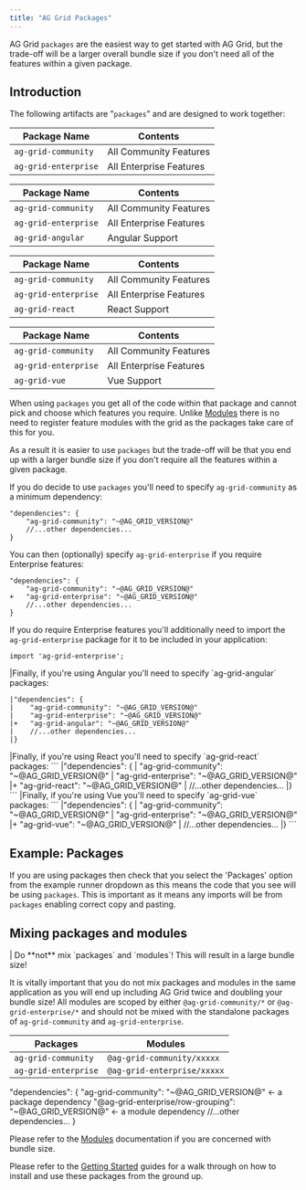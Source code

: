 ```yaml
---
title: "AG Grid Packages"
---
```


AG Grid `packages` are the easiest way to get started with AG Grid, but the trade-off will be a larger overall bundle size if you don't need all of the features within a given package.

## Introduction

The following artifacts are "`packages`" and are designed to work together:

<framework-specific-section frameworks="javascript">
<table>
    <thead>
    <tr>
        <th>Package Name</th>
        <th>Contents</th>
    </tr>
    </thead>
    <tbody>
    <tr>
        <td><code>ag-grid-community</code></td>
        <td>All Community Features</td>
    </tr>
    <tr>
        <td><code>ag-grid-enterprise</code></td>
        <td>All Enterprise Features</td>
    </tr>
    </tbody>
</table>
</framework-specific-section>

<framework-specific-section frameworks="angular">
<table>
    <thead>
    <tr>
        <th>Package Name</th>
        <th>Contents</th>
    </tr>
    </thead>
    <tbody>
    <tr>
        <td><code>ag-grid-community</code></td>
        <td>All Community Features</td>
    </tr>
    <tr>
        <td><code>ag-grid-enterprise</code></td>
        <td>All Enterprise Features</td>
    </tr>
    <tr>
        <td><code>ag-grid-angular</code></td>
        <td>Angular Support</td>
    </tr>
    </tbody>
</table>
</framework-specific-section>

<framework-specific-section frameworks="react">
<table>
    <thead>
    <tr>
        <th>Package Name</th>
        <th>Contents</th>
    </tr>
    </thead>
    <tbody>
    <tr>
        <td><code>ag-grid-community</code></td>
        <td>All Community Features</td>
    </tr>
    <tr>
        <td><code>ag-grid-enterprise</code></td>
        <td>All Enterprise Features</td>
    </tr>
    <tr>
        <td><code>ag-grid-react</code></td>
        <td>React Support</td>
    </tr>
    </tbody>
</table>
</framework-specific-section>

<framework-specific-section frameworks="vue">
<table>
    <thead>
    <tr>
        <th>Package Name</th>
        <th>Contents</th>
    </tr>
    </thead>
    <tbody>
    <tr>
        <td><code>ag-grid-community</code></td>
        <td>All Community Features</td>
    </tr>
    <tr>
        <td><code>ag-grid-enterprise</code></td>
        <td>All Enterprise Features</td>
    </tr>
    <tr>
        <td><code>ag-grid-vue</code></td>
        <td>Vue Support</td>
    </tr>
    </tbody>
</table>
</framework-specific-section>

When using `packages` you get all of the code within that package and cannot pick and choose which features you require. Unlike [Modules](/modules/) there is no need to register feature modules with the grid as the packages take care of this for you.

As a result it is easier to use `packages` but the trade-off will be that you end up with a larger bundle size if you don't require all the features within a given package.

If you do decide to use `packages` you'll need to specify `ag-grid-community` as a minimum dependency:

```
"dependencies": {
    "ag-grid-community": "~@AG_GRID_VERSION@"
    //...other dependencies...
}
```

You can then (optionally) specify `ag-grid-enterprise` if you require Enterprise features:

```
"dependencies": {
    "ag-grid-community": "~@AG_GRID_VERSION@"
+   "ag-grid-enterprise": "~@AG_GRID_VERSION@"
    //...other dependencies...
}
```

If you do require Enterprise features you'll additionally need to import the `ag-grid-enterprise` package for it to be included in your application:

```
import 'ag-grid-enterprise';
```

<framework-specific-section frameworks="angular">
|Finally, if you're using Angular you'll need to specify `ag-grid-angular` packages:
</framework-specific-section>

```
|"dependencies": {
|    "ag-grid-community": "~@AG_GRID_VERSION@"
|    "ag-grid-enterprise": "~@AG_GRID_VERSION@"
|+   "ag-grid-angular": "~@AG_GRID_VERSION@"
|    //...other dependencies...
|}
```

<framework-specific-section frameworks="react">
|Finally, if you're using React you'll need to specify `ag-grid-react` packages:
</framework-specific-section>

<framework-specific-section frameworks="react">
```
|"dependencies": {
|    "ag-grid-community": "~@AG_GRID_VERSION@"
|    "ag-grid-enterprise": "~@AG_GRID_VERSION@"
|+   "ag-grid-react": "~@AG_GRID_VERSION@"
|    //...other dependencies...
|}
```
</framework-specific-section>

<framework-specific-section frameworks="vue">
|Finally, if you're using Vue you'll need to specify `ag-grid-vue` packages:
</framework-specific-section>

<framework-specific-section frameworks="javascript">
```
|"dependencies": {
|    "ag-grid-community": "~@AG_GRID_VERSION@"
|    "ag-grid-enterprise": "~@AG_GRID_VERSION@"
|+   "ag-grid-vue": "~@AG_GRID_VERSION@"
|    //...other dependencies...
|}
```
</framework-specific-section>

## Example: Packages

If you are using packages then check that you select the 'Packages' option from the example runner dropdown as this means the code that you see will be using `packages`. This is important as it means any imports will be from `packages` enabling correct copy and pasting.

<image-caption src="package-example-runner.png" alt="Example Runner using Packages" maxWidth="90%" constrained="true" centered="true"></image-caption>

## Mixing **packages** and **modules**

<warning>
| Do **not** mix `packages` and `modules`! This will result in a large bundle size!
</warning>

It is vitally important that you do not mix packages and modules in the same application as you will end up including AG Grid twice and doubling your bundle size! All modules are scoped by either `@ag-grid-community/*` or `@ag-grid-enterprise/*` and should not be mixed with the standalone packages of `ag-grid-community` and `ag-grid-enterprise`.

 | Packages             | Modules                     |
 | -------------------- | --------------------------- |
 | `ag-grid-community`  | `@ag-grid-community/xxxxx`  |
 | `ag-grid-enterprise` | `@ag-grid-enterprise/xxxxx` |


<snippet transform={false}> 
"dependencies": {
    "ag-grid-community": "~@AG_GRID_VERSION@" <- a package dependency
    "@ag-grid-enterprise/row-grouping": "~@AG_GRID_VERSION@"  <- a module dependency
    //...other dependencies...
}
</snippet>

Please refer to the [Modules](/modules/) documentation if you are concerned with bundle size.

Please refer to the [Getting Started](/getting-started/) guides for a walk through on how to install and use these packages from the ground up.

